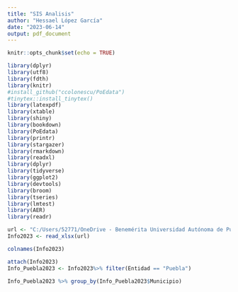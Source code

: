 ```yaml
---
title: "SIS Analisis"
author: "Hessael López García"
date: "2023-06-14"
output: pdf_document
---
```


```r
knitr::opts_chunk$set(echo = TRUE)
```

```r
library(dplyr)
library(utf8)
library(fdth)
library(knitr)
#install_github("ccolonescu/PoEdata")
#tinytex::install_tinytex()
library(latexpdf)
library(xtable)
library(shiny)
library(bookdown)
library(PoEdata)
library(printr)
library(stargazer)
library(rmarkdown)
library(readxl)
library(dplyr)
library(tidyverse)
library(ggplot2)
library(devtools)
library(broom)
library(tseries)
library(lmtest)
library(AER)
library(readr)
```
```r
url <- "C:/Users/52771/OneDrive - Benemérita Universidad Autónoma de Puebla/Análisis de Datos Primavera 2023/projects/SIS/SIS-Analisis/Municipal-Delitos-2015-2023_abr2023/2023.xlsx"
Info2023 <- read_xlsx(url)
```
```r
colnames(Info2023)
```

```r
attach(Info2023)
Info_Puebla2023 <- Info2023%>% filter(Entidad == "Puebla") 
```
```r
Info_Puebla2023 %>% group_by(Info_Puebla2023$Municipio)
```



